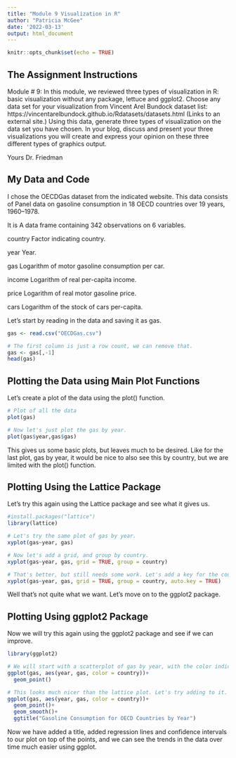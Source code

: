 ```yaml
---
title: "Module 9 Visualization in R"
author: "Patricia McGee"
date: '2022-03-13'
output: html_document
---
```


```r
knitr::opts_chunk$set(echo = TRUE)
```

## The Assignment Instructions

Module # 9:
In this module, we reviewed three types of visualization in R: basic visualization without any package, lettuce and ggplot2.
Choose any data set for your visualization from Vincent Arel Bundock dataset list: https://vincentarelbundock.github.io/Rdatasets/datasets.html (Links to an external site.)
Using this data, generate three types of visualization on the data set you have chosen. In your blog, discuss and present your three visualizations you will create and express your opinion on these three different types of graphics output.

Yours
Dr. Friedman

## My Data and Code

I chose the OECDGas dataset from the indicated website. 
This data consists of Panel data on gasoline consumption in 18 OECD countries over 19 years, 1960–1978.

It is A data frame containing 342 observations on 6 variables.

country
Factor indicating country.

year
Year.

gas
Logarithm of motor gasoline consumption per car.

income
Logarithm of real per-capita income.

price
Logarithm of real motor gasoline price.

cars
Logarithm of the stock of cars per-capita.

Let's start by reading in the data and saving it as gas.

```r
gas <- read.csv("OECDGas.csv")

# The first column is just a row count, we can remove that.
gas <- gas[,-1]
head(gas)
```

## Plotting the Data using Main Plot Functions

Let's create a plot of the data using the plot() function.

```r
# Plot of all the data
plot(gas)

# Now let's just plot the gas by year.
plot(gas$year,gas$gas)
```

This gives us some basic plots, but leaves much to be desired. Like for the last plot, gas by year, it would be nice to also see this by country, but we are limited with the plot() function.

## Plotting Using the Lattice Package

Let's try this again using the Lattice package and see what it gives us.

```r
#install.packages("lattice")
library(lattice)

# Let's try the same plot of gas by year.
xyplot(gas~year, gas)

# Now let's add a grid, and group by country.
xyplot(gas~year, gas, grid = TRUE, group = country)

# That's better, but still needs some work. Let's add a key for the countries.
xyplot(gas~year, gas, grid = TRUE, group = country, auto.key = TRUE)


```

Well that's not quite what we want. Let's move on to the ggplot2 package.

## Plotting Using ggplot2 Package

Now we will try this again using the ggplot2 package and see if we can improve.

```r
library(ggplot2)

# We will start with a scatterplot of gas by year, with the color indicating the country.
ggplot(gas, aes(year, gas, color = country))+
  geom_point()

# This looks much nicer than the lattice plot. Let's try adding to it.
ggplot(gas, aes(year, gas, color = country))+
  geom_point()+
  geom_smooth()+
  ggtitle("Gasoline Consumption for OECD Countries by Year")

```

Now we have added a title, added regression lines and confidence intervals to our plot on top of the points, and we can see the trends in the data over time much easier using ggplot.